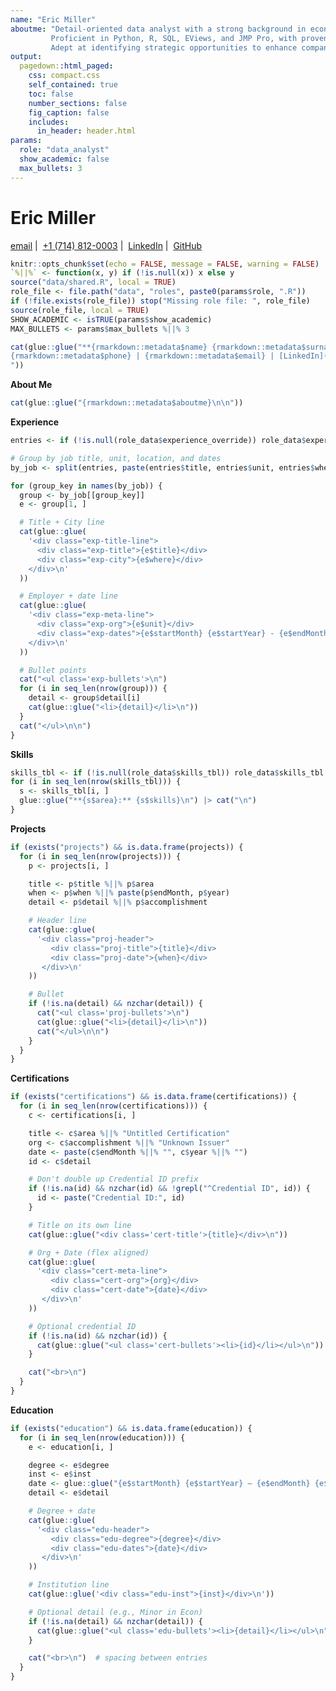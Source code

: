 ```yaml
--- 
name: "Eric Miller"
aboutme: "Detail-oriented data analyst with a strong background in economics and quantitative analysis.
         Proficient in Python, R, SQL, EViews, and JMP Pro, with proven expertise in time-series econometrics and forecasting methods. 
         Adept at identifying strategic opportunities to enhance company margins and maximize profitability through comprehensive, data-driven analysis."
output:
  pagedown::html_paged:
    css: compact.css
    self_contained: true
    toc: false
    number_sections: false
    fig_caption: false
    includes:
      in_header: header.html
params:
  role: "data_analyst"
  show_academic: false
  max_bullets: 3
---
```


<div class="centered-header">
  <h1>Eric Miller</h1>
  <p class="contact-info">
    <a href="mailto:ericmiller@callutheran.edu">email</a>&nbsp;|&nbsp;
    <a href="tel:+17148120003">+1 (714) 812-0003</a>&nbsp;|&nbsp;
    <a href="https://www.linkedin.com/in/eric-miller-20a162224/">LinkedIn</a>&nbsp;|&nbsp;
    <a href="https://github.com/eagereconomist">GitHub</a>
  </p>
</div>

```r
knitr::opts_chunk$set(echo = FALSE, message = FALSE, warning = FALSE)
`%||%` <- function(x, y) if (!is.null(x)) x else y
source("data/shared.R", local = TRUE)
role_file <- file.path("data", "roles", paste0(params$role, ".R"))
if (!file.exists(role_file)) stop("Missing role file: ", role_file)
source(role_file, local = TRUE)
SHOW_ACADEMIC <- isTRUE(params$show_academic)
MAX_BULLETS <- params$max_bullets %||% 3
```

```r
cat(glue::glue("**{rmarkdown::metadata$name} {rmarkdown::metadata$surname}**  
{rmarkdown::metadata$phone} | {rmarkdown::metadata$email} | [LinkedIn]({rmarkdown::metadata$linkedin} | {rmarkdown::metadata$github})  
"))
```

**About Me**  
```r
cat(glue::glue("{rmarkdown::metadata$aboutme}\n\n"))
```

**Experience**  
```r
entries <- if (!is.null(role_data$experience_override)) role_data$experience_override else professional_experience

# Group by job title, unit, location, and dates
by_job <- split(entries, paste(entries$title, entries$unit, entries$where, entries$startMonth, entries$startYear, entries$endMonth, entries$endYear))

for (group_key in names(by_job)) {
  group <- by_job[[group_key]]
  e <- group[1, ]

  # Title + City line
  cat(glue::glue(
    '<div class="exp-title-line">
      <div class="exp-title">{e$title}</div>
      <div class="exp-city">{e$where}</div>
    </div>\n'
  ))

  # Employer + date line
  cat(glue::glue(
    '<div class="exp-meta-line">
      <div class="exp-org">{e$unit}</div>
      <div class="exp-dates">{e$startMonth} {e$startYear} - {e$endMonth} {e$endYear}</div>
    </div>\n'
  ))

  # Bullet points
  cat("<ul class='exp-bullets'>\n")
  for (i in seq_len(nrow(group))) {
    detail <- group$detail[i]
    cat(glue::glue("<li>{detail}</li>\n"))
  }
  cat("</ul>\n\n")
}
```

**Skills**  
```r
skills_tbl <- if (!is.null(role_data$skills_tbl)) role_data$skills_tbl else skills
for (i in seq_len(nrow(skills_tbl))) {
  s <- skills_tbl[i, ]
  glue::glue("**{s$area}:** {s$skills}\n") |> cat("\n")
}
```

**Projects**  
```r
if (exists("projects") && is.data.frame(projects)) {
  for (i in seq_len(nrow(projects))) {
    p <- projects[i, ]

    title <- p$title %||% p$area
    when <- p$when %||% paste(p$endMonth, p$year)
    detail <- p$detail %||% p$accomplishment

    # Header line
    cat(glue::glue(
      '<div class="proj-header">
         <div class="proj-title">{title}</div>
         <div class="proj-date">{when}</div>
       </div>\n'
    ))

    # Bullet
    if (!is.na(detail) && nzchar(detail)) {
      cat("<ul class='proj-bullets'>\n")
      cat(glue::glue("<li>{detail}</li>\n"))
      cat("</ul>\n\n")
    }
  }
}
```

**Certifications**  
```r
if (exists("certifications") && is.data.frame(certifications)) {
  for (i in seq_len(nrow(certifications))) {
    c <- certifications[i, ]

    title <- c$area %||% "Untitled Certification"
    org <- c$accomplishment %||% "Unknown Issuer"
    date <- paste(c$endMonth %||% "", c$year %||% "")
    id <- c$detail

    # Don't double up Credential ID prefix
    if (!is.na(id) && nzchar(id) && !grepl("^Credential ID", id)) {
      id <- paste("Credential ID:", id)
    }

    # Title on its own line
    cat(glue::glue("<div class='cert-title'>{title}</div>\n"))

    # Org + Date (flex aligned)
    cat(glue::glue(
      '<div class="cert-meta-line">
         <div class="cert-org">{org}</div>
         <div class="cert-date">{date}</div>
       </div>\n'
    ))

    # Optional credential ID
    if (!is.na(id) && nzchar(id)) {
      cat(glue::glue("<ul class='cert-bullets'><li>{id}</li></ul>\n"))
    }

    cat("<br>\n")
  }
}
```

**Education**  
```r
if (exists("education") && is.data.frame(education)) {
  for (i in seq_len(nrow(education))) {
    e <- education[i, ]

    degree <- e$degree
    inst <- e$inst
    date <- glue::glue("{e$startMonth} {e$startYear} – {e$endMonth} {e$endYear}")
    detail <- e$detail

    # Degree + date
    cat(glue::glue(
      '<div class="edu-header">
         <div class="edu-degree">{degree}</div>
         <div class="edu-dates">{date}</div>
       </div>\n'
    ))

    # Institution line
    cat(glue::glue('<div class="edu-inst">{inst}</div>\n'))

    # Optional detail (e.g., Minor in Econ)
    if (!is.na(detail) && nzchar(detail)) {
      cat(glue::glue("<ul class='edu-bullets'><li>{detail}</li></ul>\n"))
    }

    cat("<br>\n")  # spacing between entries
  }
}
```
